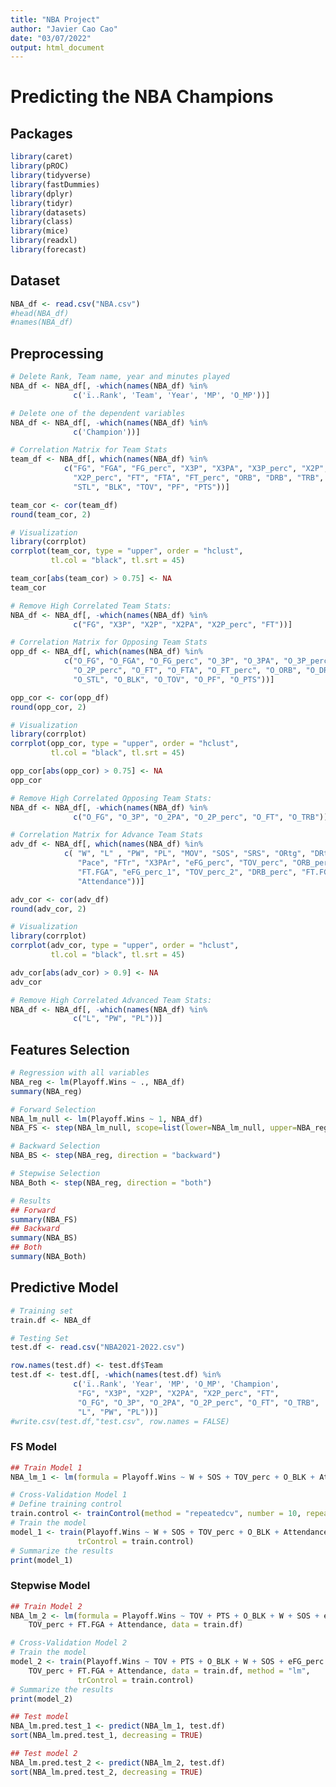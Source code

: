 ```yaml
---
title: "NBA Project"
author: "Javier Cao Cao"
date: "03/07/2022"
output: html_document
---
```


# Predicting the NBA Champions

## Packages

```r
library(caret)
library(pROC)
library(tidyverse)
library(fastDummies)
library(dplyr)
library(tidyr)
library(datasets)
library(class)
library(mice)
library(readxl)
library(forecast)
```

## Dataset

```r
NBA_df <- read.csv("NBA.csv")
#head(NBA_df)
#names(NBA_df)
```

## Preprocessing

```r
# Delete Rank, Team name, year and minutes played
NBA_df <- NBA_df[, -which(names(NBA_df) %in% 
              c('ï..Rank', 'Team', 'Year', 'MP', 'O_MP'))]

# Delete one of the dependent variables
NBA_df <- NBA_df[, -which(names(NBA_df) %in% 
              c('Champion'))]
```

```r
# Correlation Matrix for Team Stats
team_df <- NBA_df[, which(names(NBA_df) %in% 
            c("FG", "FGA", "FG_perc", "X3P", "X3PA", "X3P_perc", "X2P", "X2PA",
              "X2P_perc", "FT", "FTA", "FT_perc", "ORB", "DRB", "TRB", "AST", 
              "STL", "BLK", "TOV", "PF", "PTS"))]

team_cor <- cor(team_df)
round(team_cor, 2)

# Visualization
library(corrplot)
corrplot(team_cor, type = "upper", order = "hclust", 
         tl.col = "black", tl.srt = 45)

team_cor[abs(team_cor) > 0.75] <- NA
team_cor
```

```r
# Remove High Correlated Team Stats:
NBA_df <- NBA_df[, -which(names(NBA_df) %in% 
              c("FG", "X3P", "X2P", "X2PA", "X2P_perc", "FT"))]
```

```r
# Correlation Matrix for Opposing Team Stats
opp_df <- NBA_df[, which(names(NBA_df) %in% 
            c("O_FG", "O_FGA", "O_FG_perc", "O_3P", "O_3PA", "O_3P_perc", "O_2P", "O_2PA",
              "O_2P_perc", "O_FT", "O_FTA", "O_FT_perc", "O_ORB", "O_DRB", "O_TRB", "O_AST", 
              "O_STL", "O_BLK", "O_TOV", "O_PF", "O_PTS"))]

opp_cor <- cor(opp_df)
round(opp_cor, 2)

# Visualization
library(corrplot)
corrplot(opp_cor, type = "upper", order = "hclust", 
         tl.col = "black", tl.srt = 45)

opp_cor[abs(opp_cor) > 0.75] <- NA
opp_cor
```

```r
# Remove High Correlated Opposing Team Stats:
NBA_df <- NBA_df[, -which(names(NBA_df) %in% 
              c("O_FG", "O_3P", "O_2PA", "O_2P_perc", "O_FT", "O_TRB"))]
```

```r
# Correlation Matrix for Advance Team Stats
adv_df <- NBA_df[, which(names(NBA_df) %in% 
            c( "W", "L" , "PW", "PL", "MOV", "SOS", "SRS", "ORtg", "DRtg",       
               "Pace", "FTr", "X3PAr", "eFG_perc", "TOV_perc", "ORB_perc", 
               "FT.FGA", "eFG_perc_1", "TOV_perc_2", "DRB_perc", "FT.FGA_3", 
               "Attendance"))]

adv_cor <- cor(adv_df)
round(adv_cor, 2)

# Visualization
library(corrplot)
corrplot(adv_cor, type = "upper", order = "hclust", 
         tl.col = "black", tl.srt = 45)

adv_cor[abs(adv_cor) > 0.9] <- NA
adv_cor
```
```r
# Remove High Correlated Advanced Team Stats:
NBA_df <- NBA_df[, -which(names(NBA_df) %in% 
              c("L", "PW", "PL"))]
```

## Features Selection

```r
# Regression with all variables
NBA_reg <- lm(Playoff.Wins ~ ., NBA_df)
summary(NBA_reg)
```

```r
# Forward Selection
NBA_lm_null <- lm(Playoff.Wins ~ 1, NBA_df)
NBA_FS <- step(NBA_lm_null, scope=list(lower=NBA_lm_null, upper=NBA_reg), direction = "forward")
```

```r
# Backward Selection
NBA_BS <- step(NBA_reg, direction = "backward")
```

```r
# Stepwise Selection
NBA_Both <- step(NBA_reg, direction = "both")
```

```r
# Results
## Forward
summary(NBA_FS)
## Backward 
summary(NBA_BS)
## Both
summary(NBA_Both)
```

## Predictive Model

```r
# Training set
train.df <- NBA_df
```

```r
# Testing Set
test.df <- read.csv("NBA2021-2022.csv")

row.names(test.df) <- test.df$Team
test.df <- test.df[, -which(names(test.df) %in% 
              c('ï..Rank', 'Year', 'MP', 'O_MP', 'Champion',
               "FG", "X3P", "X2P", "X2PA", "X2P_perc", "FT", 
               "O_FG", "O_3P", "O_2PA", "O_2P_perc", "O_FT", "O_TRB",
               "L", "PW", "PL"))]
#write.csv(test.df,"test.csv", row.names = FALSE)
```

### FS Model

```r
## Train Model 1
NBA_lm_1 <- lm(formula = Playoff.Wins ~ W + SOS + TOV_perc + O_BLK + Attendance, data = train.df)
```

```r
# Cross-Validation Model 1
# Define training control
train.control <- trainControl(method = "repeatedcv", number = 10, repeats = 5)
# Train the model
model_1 <- train(Playoff.Wins ~ W + SOS + TOV_perc + O_BLK + Attendance, data = train.df, method = "lm",
               trControl = train.control)
# Summarize the results
print(model_1)
```
### Stepwise Model

```r
## Train Model 2
NBA_lm_2 <- lm(formula = Playoff.Wins ~ TOV + PTS + O_BLK + W + SOS + eFG_perc + 
    TOV_perc + FT.FGA + Attendance, data = train.df)
```

```r
# Cross-Validation Model 2
# Train the model
model_2 <- train(Playoff.Wins ~ TOV + PTS + O_BLK + W + SOS + eFG_perc + 
    TOV_perc + FT.FGA + Attendance, data = train.df, method = "lm",
               trControl = train.control)
# Summarize the results
print(model_2)
```

```r
## Test model 
NBA_lm.pred.test_1 <- predict(NBA_lm_1, test.df)
sort(NBA_lm.pred.test_1, decreasing = TRUE)
```

```r
## Test model 2
NBA_lm.pred.test_2 <- predict(NBA_lm_2, test.df)
sort(NBA_lm.pred.test_2, decreasing = TRUE)
```
